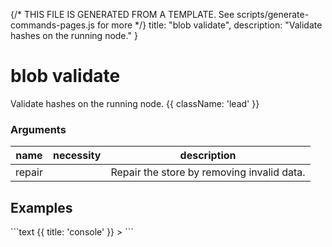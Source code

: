 {/* THIS FILE IS GENERATED FROM A TEMPLATE. See scripts/generate-commands-pages.js for more */}
    title: "blob validate",
    description: "Validate hashes on the running node."
}

<div className='not-prose mb-5'>
    <Breadcrumbs pages={[
        { name: 'Commands', href: '/docs/commands', current: false },
        { name: 'blob validate', href: '/docs/commands/blob-validate', current: true },
    ]} />
</div>

# blob validate

Validate hashes on the running node. {{ className: 'lead' }}


### Arguments

| name | necessity | description |
| ---- | --------- | ----------- |
| repair  |  | Repair the store by removing invalid data. |



## Examples

<CodeGroup title="blob validate">
```text {{ title: 'console' }}
> 
```


</CodeGroup>
